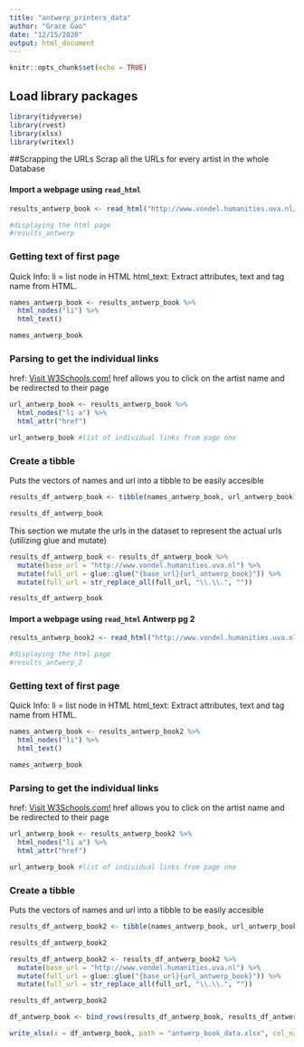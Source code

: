 ```yaml
---
title: "antwerp_printers_data"
author: "Grace Gao"
date: "12/15/2020"
output: html_document
---
```


```r
knitr::opts_chunk$set(echo = TRUE)
```

## Load library packages

```r
library(tidyverse)
library(rvest)
library(xlsx)
library(writexl)
```

##Scrapping the URLs
Scrap all the URLs for every artist in the whole Database

#### Import a webpage using `read_html`

```r
results_antwerp_book <- read_html("http://www.vondel.humanities.uva.nl/ecartico/persons/index.php?occupation_id=28%2C663%2C29%2C658%2C32%2C30%2C1028%2C243&subjectmat=&place=antwerpen&gender=male&year_start=1556&year_end=1725&formtype=selections&page=1&subtask=selections")
```

```r
#displaying the html page
#results_antwerp
```

### Getting text of first page
Quick Info:
li = list node in HTML
html_text: Extract attributes, text and tag name from HTML.

```r
names_antwerp_book <- results_antwerp_book %>% 
  html_nodes("li") %>% 
  html_text()

names_antwerp_book
```

### Parsing to get the individual links
href: <a href="https://www.w3schools.com">Visit W3Schools.com!</a>
href allows you to click on the artist name and be redirected to their page

```r
url_antwerp_book <- results_antwerp_book %>% 
  html_nodes("li a") %>% 
  html_attr("href")

url_antwerp_book #list of individual links from page one
```

### Create a tibble

Puts the vectors of names and url into a tibble to be easily accesible

```r
results_df_antwerp_book <- tibble(names_antwerp_book, url_antwerp_book)

results_df_antwerp_book
```

This section we mutate the urls in the dataset to represent the actual urls (utilizing glue and mutate)

```r
results_df_antwerp_book <- results_df_antwerp_book %>% 
  mutate(base_url = "http://www.vondel.humanities.uva.nl") %>% 
  mutate(full_url = glue::glue("{base_url}{url_antwerp_book}")) %>% 
  mutate(full_url = str_replace_all(full_url, "\\.\\.", ""))

results_df_antwerp_book
```


#### Import a webpage using `read_html` Antwerp pg 2

```r
results_antwerp_book2 <- read_html("http://www.vondel.humanities.uva.nl/ecartico/persons/index.php?occupation_id=28%2C663%2C29%2C658%2C32%2C30%2C1028%2C243&subjectmat=&place=antwerpen&gender=male&year_start=1556&year_end=1725&formtype=selections&page=2&subtask=selections")
```

```r
#displaying the html page
#results_antwerp_2
```

### Getting text of first page
Quick Info:
li = list node in HTML
html_text: Extract attributes, text and tag name from HTML.

```r
names_antwerp_book <- results_antwerp_book2 %>% 
  html_nodes("li") %>% 
  html_text()

names_antwerp_book
```

### Parsing to get the individual links
href: <a href="https://www.w3schools.com">Visit W3Schools.com!</a>
href allows you to click on the artist name and be redirected to their page

```r
url_antwerp_book <- results_antwerp_book2 %>% 
  html_nodes("li a") %>% 
  html_attr("href")

url_antwerp_book #list of individual links from page one
```

### Create a tibble

Puts the vectors of names and url into a tibble to be easily accesible

```r
results_df_antwerp_book2 <- tibble(names_antwerp_book, url_antwerp_book)

results_df_antwerp_book2

```
```r
results_df_antwerp_book2 <- results_df_antwerp_book2 %>% 
  mutate(base_url = "http://www.vondel.humanities.uva.nl") %>% 
  mutate(full_url = glue::glue("{base_url}{url_antwerp_book}")) %>% 
  mutate(full_url = str_replace_all(full_url, "\\.\\.", ""))

results_df_antwerp_book2
```

```r

df_antwerp_book <- bind_rows(results_df_antwerp_book, results_df_antwerp_book2)

```


```r
write_xlsx(x = df_antwerp_book, path = "antwerp_book_data.xlsx", col_names = TRUE)
```
